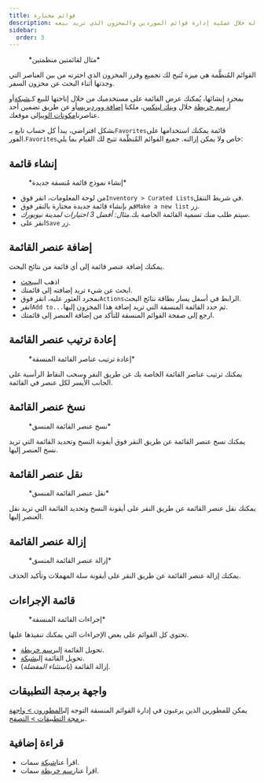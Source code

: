 ```yaml
---
title: قوائم مختارة
description: ترشدك هذه المقالة خلال عملية إدارة قوائم الموردين والمخزون الذي تريد بيعه.
sidebar:
  order: 3
---
```


<figure>
  <CloudinaryImage width="700" height="225" resize="scale" quality="best" alt="قوائم مختارة" src="academy/curated-lists" errorImage="noimage_opaque_nyrtl0.png" />

  <figcaption>*مثال لقائمتين منظمتين*</figcaption>
</figure>


القوائم المُنظَّمة هي ميزة تُتيح لك تجميع وفرز المخزون الذي اخترته من بين العناصر التي وجدتها أثناء البحث عن مخزون السفر.

بمجرد إنشائها، يُمكنك عرض القائمة على مستخدميك من خلال إتاحتها للبيع كـ[شبكة](/studio/grids)أو أ[رسم خريطة](/studio/maps) خلال [وينك لينكس](/link-manager/wink-links)، ملكنا [إضافة ووردبريس](/developers/wordpress/)أو عن طريق تضمين أحد عناصرنا[مكونات الويب](/developers/web-components)إلى موقعك.

بشكل افتراضي، يبدأ كل حساب تابع بـ`Favorites`قائمة يمكنك استخدامها على الفور.`Favorites`خاص ولا يمكن إزالته. جميع القوائم المُنظّمة تتيح لك القيام بما يلي:

## إنشاء قائمة

<figure>
  <CloudinaryImage width="350" height="219" resize="scale" quality="best" alt="إنشاء قائمة مُنسقة" src="academy/create-curated-list" errorImage="noimage_opaque_nyrtl0.png" />

  <figcaption>*إنشاء نموذج قائمة مُنسقة جديدة*</figcaption>
</figure>


* من لوحة المعلومات، انقر فوق`Inventory > Curated Lists`في شريط التنقل.
* قم بإنشاء قائمة جديدة مختارة بالنقر فوق`Make a new list` زر.
* سيتم طلب منك تسمية القائمة الخاصة بك.*مثال: أفضل 3 اختيارات لمدينة نيويورك*.
* انقر على`Save` زر.

## إضافة عنصر القائمة

يمكنك إضافة عنصر قائمة إلى أي قائمة من نتائج البحث.

* اذهب الى[يبحث](/studio/search)
* ابحث عن شيء تريد إضافته إلى قائمتك.
* بمجرد العثور عليه، انقر فوق`Actions`الرابط في أسفل يسار بطاقة نتائج البحث.
* انقر`Add to...`ثم حدد القائمة المنسقة التي تريد إضافة هذا المخزون إليها.
* ارجع إلى صفحة القوائم المنسقة للتأكد من إضافة العنصر إلى قائمتك.

## إعادة ترتيب عنصر القائمة

<figure>
  <CloudinaryImage width="350" height="183" resize="scale" quality="best" alt="إعادة ترتيب عناصر القائمة المنسقة" src="academy/reorder-curated-list" errorImage="noimage_opaque_nyrtl0.png" />

  <figcaption>*إعادة ترتيب عناصر القائمة المنسقة*</figcaption>
</figure>


يمكنك ترتيب عناصر القائمة الخاصة بك عن طريق النقر وسحب النقاط الرأسية على الجانب الأيسر لكل عنصر في القائمة.

## نسخ عنصر القائمة

<figure>
  <CloudinaryImage width="450" height="178" resize="scale" quality="best" alt="نسخ إلى عنصر القائمة المنسق" src="academy/copy-to-curated-list" errorImage="noimage_opaque_nyrtl0.png" />

  <figcaption>*نسخ عنصر القائمة المنسق*</figcaption>
</figure>


يمكنك نسخ عنصر القائمة عن طريق النقر فوق أيقونة النسخ وتحديد القائمة التي تريد نسخ العنصر إليها.

## نقل عنصر القائمة

<figure>
  <CloudinaryImage width="450" height="173" resize="scale" quality="best" alt="نقل عنصر القائمة المنسق" src="academy/move-to-curated-list" errorImage="noimage_opaque_nyrtl0.png" />

  <figcaption>*نقل عنصر القائمة المنسق*</figcaption>
</figure>


يمكنك نقل عنصر القائمة عن طريق النقر على أيقونة النسخ وتحديد القائمة التي تريد نقل العنصر إليها.

## إزالة عنصر القائمة

<figure>
  <CloudinaryImage width="350" height="216" resize="scale" quality="best" alt="إزالة عنصر القائمة المنسق" src="academy/remove-curated-list-item" errorImage="noimage_opaque_nyrtl0.png" />

  <figcaption>*إزالة عنصر القائمة المنسق*</figcaption>
</figure>


يمكنك إزالة عنصر القائمة عن طريق النقر على أيقونة سلة المهملات وتأكيد الحذف.

## قائمة الإجراءات

<figure>
  <CloudinaryImage width="350" height="183" resize="scale" quality="best" alt="إجراءات القائمة المنسقة" src="academy/curated-list-actions" errorImage="noimage_opaque_nyrtl0.png" />

  <figcaption>*إجراءات القائمة المنسقة*</figcaption>
</figure>


تحتوي كل القوائم على بعض الإجراءات التي يمكنك تنفيذها عليها.

* تحويل القائمة إلى[رسم خريطة](/studio/maps).
* تحويل القائمة إلى[شبكة](/studio/grids).
* إزالة القائمة (*باستثناء المفضلة*).

## واجهة برمجة التطبيقات

يمكن للمطورين الذين يرغبون في إدارة القوائم المنسقة التوجه إلى[المطورون > واجهة برمجة التطبيقات > التصفح](/developers/apis/#browse-api).

## قراءة إضافية

* اقرأ عنا[شبكة](/studio/grids) سمات.
* اقرأ عنا[رسم خريطة](/studio/maps) سمات.

